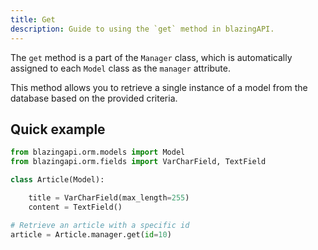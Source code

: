 ```yaml
---
title: Get
description: Guide to using the `get` method in blazingAPI.
---
```


The `get` method is a part of the `Manager` class, which is automatically assigned to each `Model` class as the `manager` attribute.

This method allows you to retrieve a single instance of a model from the database based on the provided criteria.

## Quick example

```python
from blazingapi.orm.models import Model
from blazingapi.orm.fields import VarCharField, TextField

class Article(Model):

    title = VarCharField(max_length=255)
    content = TextField()

# Retrieve an article with a specific id
article = Article.manager.get(id=10)